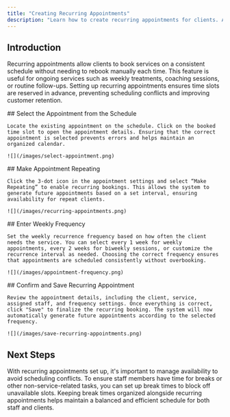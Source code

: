 ```yaml
---
title: "Creating Recurring Appointments"
description: "Learn how to create recurring appointments for clients. Automate weekly bookings to ensure consistent scheduling and a seamless experience for both staff and customers."
---
```


## Introduction

Recurring appointments allow clients to book services on a consistent schedule without needing to rebook manually each time. This feature is useful for ongoing services such as weekly treatments, coaching sessions, or routine follow-ups. Setting up recurring appointments ensures time slots are reserved in advance, preventing scheduling conflicts and improving customer retention.

<Steps>
  <Step title="Step 1">
    ## Select the Appointment from the Schedule

    Locate the existing appointment on the schedule. Click on the booked time slot to open the appointment details. Ensuring that the correct appointment is selected prevents errors and helps maintain an organized calendar.

    ![](/images/select-appointment.png)
  </Step>

  <Step title="Step 2">
    ## Make Appointment Repeating

    Click the 3-dot icon in the appointment settings and select “Make Repeating” to enable recurring bookings. This allows the system to generate future appointments based on a set interval, ensuring availability for repeat clients.

    ![](/images/recurring-appointments.png)
  </Step>

  <Step title="Step 3">
    ## Enter Weekly Frequency

    Set the weekly recurrence frequency based on how often the client needs the service. You can select every 1 week for weekly appointments, every 2 weeks for biweekly sessions, or customize the recurrence interval as needed. Choosing the correct frequency ensures that appointments are scheduled consistently without overbooking.

    ![](/images/appointment-frequency.png)
  </Step>

  <Step title="Step 4">
    ## Confirm and Save Recurring Appointment

    Review the appointment details, including the client, service, assigned staff, and frequency settings. Once everything is correct, click "Save" to finalize the recurring booking. The system will now automatically generate future appointments according to the selected frequency.

    ![](/images/save-recurring-appointments.png)
  </Step>
</Steps>

## Next Steps

With recurring appointments set up, it's important to manage availability to avoid scheduling conflicts. To ensure staff members have time for breaks or other non-service-related tasks, you can set up break times to block off unavailable slots. Keeping break times organized alongside recurring appointments helps maintain a balanced and efficient schedule for both staff and clients.